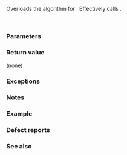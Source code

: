 {{cpp/title|swap{{small|(std::variant)}}}}
{{cpp/utility/variant/navbar}}
{{dcl begin}}
{{dcl header|variant}}
{{dcla|anchor=no|since=c++17|constexpr=c++20|
template&lt; class... Types &gt;
void swap( std::variant&lt;Types...&gt;&amp; lhs,
           std::variant&lt;Types...&gt;&amp; rhs ) noexcept(/* see below */);
}}
{{dcl end}}

Overloads the {{lc|std::swap}} algorithm for {{lc|std::variant}}. Effectively calls {{c|lhs.swap(rhs)}}.

{{cpp/enable if|{{c|std::is_move_constructible_v&lt;T_i&gt;}} and {{c|std::is_swappable_v&lt;T_i&gt;}} are both {{c|true}} for all {{tt|T_i}} in {{tt|Types...}}}}.

===Parameters===
{{par begin}}
{{par|lhs, rhs|{{tt|variant}} objects whose values to swap}}
{{par end}}

===Return value===
(none)

===Exceptions===
{{noexcept|noexcept(lhs.swap(rhs))}}

===Notes===
{{ftm begin}}
{{ftm|std=C++20|dr=yes|value=202106L|__cpp_lib_variant|Fully {{c/core|constexpr}} {{tt|std::variant}}}}
{{ftm end}}

===Example===
{{example
|code=
#include &lt;iostream&gt;
#include &lt;string&gt;
#include &lt;variant&gt;

void print(auto const&amp; v, char term = '\n')
{
    std::visit([](auto&amp;&amp; o) { std::cout &lt;&lt; o; }, v);
    std::cout &lt;&lt; term;
}

int main()
{
    std::variant&lt;int, std::string&gt; v1{123}, v2{"XYZ"};
    print(v1, ' ');
    print(v2);

    std::swap(v1, v2);
    print(v1, ' ');
    print(v2);

    std::variant&lt;double, std::string&gt; v3{3.14};
    // std::swap(v1, v3); // ERROR: ~ inconsistent parameter packs
}
|output=
123 XYZ
XYZ 123
}}

===Defect reports===
{{dr list begin}}
{{dr list item|paper=P2231R1|std=C++20|before={{tt|swap}} was not {{c/core|constexpr}} while the required operations can be {{c/core|constexpr}} in C++20|after=made {{c/core|constexpr}}}}
{{dr list end}}

===See also===
{{dsc begin}}
{{dsc inc|cpp/utility/variant/dsc swap}}
{{dsc end}}

{{langlinks|es|ja|ru|zh}}